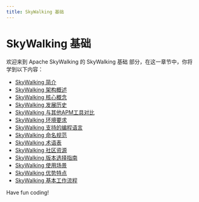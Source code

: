 ```yaml
---
title: SkyWalking 基础
---
```


# SkyWalking 基础

欢迎来到 Apache SkyWalking 的 SkyWalking 基础 部分，在这一章节中，你将学到以下内容：

- [SkyWalking 简介](./0-skywalking-introduction.mdx)
- [SkyWalking 架构概述](./1-skywalking-architecture-overview.mdx)
- [SkyWalking 核心概念](./2-skywalking-core-concepts.mdx)
- [SkyWalking 发展历史](./3-skywalking-development-history.mdx)
- [SkyWalking 与其他APM工具对比](./4-comparison-of-skywalking-with-other-apm-tools.mdx)
- [SkyWalking 环境要求](./5-skywalking-environment-requirements.mdx)
- [SkyWalking 支持的编程语言](./6-programming-languages-supported-by-skywalking.mdx)
- [SkyWalking 命名规范](./7-skywalking-naming-convention.mdx)
- [SkyWalking 术语表](./8-skywalking-glossary.mdx)
- [SkyWalking 社区资源](./9-skywalking-community-resources.mdx)
- [SkyWalking 版本选择指南](./10-skywalking-version-selection-guide.mdx)
- [SkyWalking 使用场景](./11-skywalking-usage-scenarios.mdx)
- [SkyWalking 优势特点](./12-skywalking-advantages-and-features.mdx)
- [SkyWalking 基本工作流程](./13-skywalking-basic-workflow.mdx)

Have fun coding!